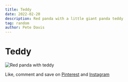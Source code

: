 ```yaml
---
title: Teddy
date: 2022-02-20
description: Red panda with a little giant panda teddy
tag: random
author: Pete Davis
---
```



# Teddy

<Image
  src="/images/5-teddy-red-panda.jpeg"
  alt="Red panda with teddy"
  width={1000}
  height={1000}
  priority
  className="next-image"
/>

Like, comment and save on [Pinterest](https://www.pinterest.co.uk/pin/530580399859971276) and [Instagram](https://www.instagram.com/p/CaNHzUhNso_/)
